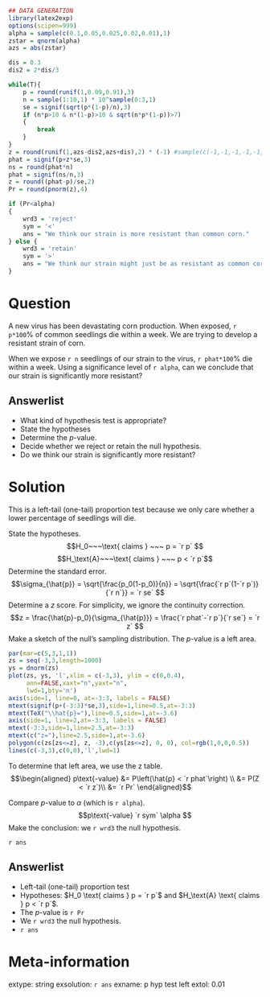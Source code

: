 ```r
## DATA GENERATION
library(latex2exp)
options(scipen=999)
alpha = sample(c(0.1,0.05,0.025,0.02,0.01),1)
zstar = qnorm(alpha)
azs = abs(zstar)

dis = 0.3
dis2 = 2*dis/3

while(T){
    p = round(runif(1,0.09,0.91),3)
    n = sample(1:10,1) * 10^sample(0:3,1)
    se = signif(sqrt(p*(1-p)/n),3)
    if (n*p>10 & n*(1-p)>10 & sqrt(n*p*(1-p))>7)
    {
        break
    }
}
z = round(runif(1,azs-dis2,azs+dis),2) * (-1) #sample(c(-1,-1,-1,-1,-1,1),1)
phat = signif(p+z*se,3)
ns = round(phat*n)
phat = signif(ns/n,3)
z = round((phat-p)/se,2)
Pr = round(pnorm(z),4)

if (Pr<alpha)
{
    wrd3 = 'reject'
    sym = '<'
    ans = "We think our strain is more resistant than common corn."
} else {
    wrd3 = 'retain'
    sym = '>'
    ans = "We think our strain might just be as resistant as common corn."
}

```

Question
========

A new virus has been devastating corn production. When exposed, `r p*100`% of common seedlings die within a week. We are trying to develop a resistant strain of corn.

When we expose `r n` seedlings of our strain to the virus, `r phat*100`% die within a week. Using a significance level of `r alpha`, can we conclude that our strain is significantly more resistant?


Answerlist
--------
* What kind of hypothesis test is appropriate?
* State the hypotheses
* Determine the $p$-value.
* Decide whether we reject or retain the null hypothesis.
* Do we think our strain is significantly more resistant?


Solution
========

This is a left-tail (one-tail) proportion test because we only care whether a lower percentage of seedlings will die.

State the hypotheses.
$$H_0~~~\text{ claims } ~~~ p = `r p` $$
$$H_\text{A}~~~\text{ claims } ~~~ p < `r p`$$
Determine the standard error.
$$\sigma_{\hat{p}} = \sqrt{\frac{p_0(1-p_0)}{n}} = \sqrt{\frac{`r p`(1-`r p`)}{`r n`}} = `r se` $$
Determine a $z$ score. For simplicity, we ignore the continuity correction.
$$z = \frac{\hat{p}-p_0}{\sigma_{\hat{p}}} = \frac{`r phat`-`r p`}{`r se`} = `r z` $$
Make a sketch of the null's sampling distribution. The $p$-value is a left area.

```r
par(mar=c(5,3,1,1))
zs = seq(-3,3,length=1000)
ys = dnorm(zs)
plot(zs, ys, 'l',xlim = c(-3,3), ylim = c(0,0.4),
     ann=FALSE,xaxt="n",yaxt="n",
     lwd=1,bty='n')
axis(side=1, line=0, at=-3:3, labels = FALSE)
mtext(signif(p+(-3:3)*se,3),side=1,line=0.5,at=-3:3)
mtext(TeX("\\hat{p}="),line=0.5,side=1,at=-3.6)
axis(side=1, line=2,at=-3:3, labels = FALSE)
mtext(-3:3,side=1,line=2.5,at=-3:3)
mtext(c("z="),line=2.5,side=1,at=-3.6)
polygon(c(zs[zs<=z], z, -3),c(ys[zs<=z], 0, 0), col=rgb(1,0,0,0.5))
lines(c(-3,3),c(0,0),'l',lwd=1)
```

To determine that left area, we use the z table.
$$\begin{aligned}
p\text{-value} &= P\left(\hat{p} < `r phat`\right) \\
               &= P(Z < `r z`)\\
               &= `r Pr` 
\end{aligned}$$

Compare $p$-value to $\alpha$ (which is `r alpha`).
$$p\text{-value} `r sym` \alpha $$
Make the conclusion: we `r wrd3` the null hypothesis.

`r ans`


Answerlist
--------
* Left-tail (one-tail) proportion test
* Hypotheses: $H_0 \text{ claims } p = `r p`$  and $H_\text{A} \text{ claims } p < `r p`$.
* The $p$-value is `r Pr`
* We `r wrd3` the null hypothesis.
* `r ans`


Meta-information
============
extype: string
exsolution: `r ans`
exname: p hyp test left
extol: 0.01
